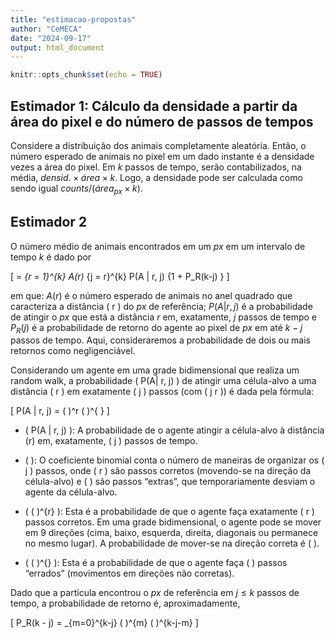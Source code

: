 ```yaml
---
title: "estimacao-propostas"
author: "CeMECA"
date: "2024-09-17"
output: html_document
---
```


```r
knitr::opts_chunk$set(echo = TRUE)
```

## Estimador 1: Cálculo da densidade a partir da área do pixel e do número de passos de tempos

Considere a distribuição dos animais completamente aleatória. Então, o número esperado de animais no pixel em um dado instante é a densidade vezes a área do pixel. Em $k$ passos de tempo, serão contabilizados, na média, $densid. \times área \times k$. Logo, a densidade pode ser calculada como sendo igual $counts / (área_{px} \times k)$. 

## Estimador 2

O número médio de animais encontrados em um $px$ em um intervalo de tempo $k$ é dado por  

\[
\mu = \sum_{r = 1}^{k} A(r) \sum_{j = r}^{k} P(A | r, j) \Big \{1 +  P_R(k-j) \Big \}
\]

em que: $A(r)$ é o número esperado de animais no anel quadrado que caracteriza a distância \( r \) do $px$ de referência; $P(A | r, j)$ é a probabilidade de atingir o $px$ que está a distância $r$ em, exatamente, $j$ passos de tempo e $P_R(j)$ é a probabilidade de retorno do agente ao pixel de $px$ em até $k - j$ passos de tempo. Aqui, consideraremos a probabilidade de dois ou mais retornos como negligenciável. 

Considerando um agente em uma grade bidimensional que realiza um random walk, a probabilidade \( P(A| r, j) \) de atingir uma célula-alvo a uma distância \( r \) em exatamente \( j \) passos (com \( j \geq r \)) é dada pela fórmula:

\[
P(A | r, j) = \binom{j}{\left\lfloor \frac{j - r}{2} \right\rfloor} \left( \frac{1}{9} \right)^r \left( \frac{8}{9} \right)^{\left\lfloor \frac{j - r}{2} \right\rfloor}
\]

- \( P(A | r, j) \): A probabilidade de o agente atingir a célula-alvo à distância \(r\) em, exatamente, \( j \) passos de tempo.

- \( \binom{j}{\frac{j - r}{2}} \): O coeficiente binomial conta o número de maneiras de organizar os \( j \) passos, onde \( r \) são passos corretos (movendo-se na direção da célula-alvo) e \( \frac{j - r}{2} \) são passos "extras", que temporariamente desviam o agente da célula-alvo.

- \( \left( \frac{1}{9} \right)^{r} \): Esta é a probabilidade de que o agente faça exatamente \( r \) passos corretos. Em uma grade bidimensional, o agente pode se mover em 9 direções (cima, baixo, esquerda, direita, diagonais ou permanece no mesmo lugar). A probabilidade de mover-se na direção correta é \( \frac{1}{9} \). 

- \( \left( \frac{8}{9} \right)^{\frac{j - r}{2}} \): Esta é a probabilidade de que o agente faça \( \frac{j - r}{2} \) passos "errados" (movimentos em direções não corretas). 

Dado que a partícula encontrou o $px$ de referência em $j \leq k$ passos de tempo, a probabilidade de retorno é, aproximadamente, 

\[
P_R(k - j) = \sum_{m=0}^{k-j} \binom{k-j}{m} \left( \frac{1}{9} \right)^{m} \left( \frac{8}{9} \right)^{k-j-m}
\]

